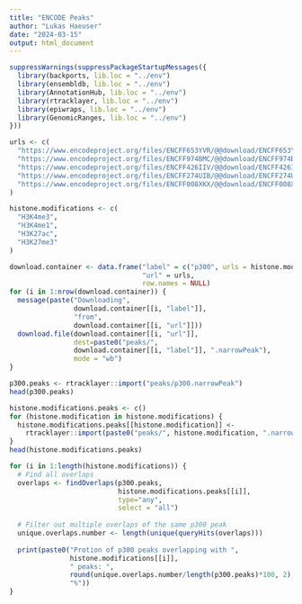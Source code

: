```yaml
---
title: "ENCODE Peaks"
author: "Lukas Haeuser"
date: "2024-03-15"
output: html_document
---
```


```r
suppressWarnings(suppressPackageStartupMessages({
  library(backports, lib.loc = "../env")
  library(ensembldb, lib.loc = "../env")
  library(AnnotationHub, lib.loc = "../env")
  library(rtracklayer, lib.loc = "../env")
  library(epiwraps, lib.loc = "../env")
  library(GenomicRanges, lib.loc = "../env")
}))
```

```r
urls <- c(
  "https://www.encodeproject.org/files/ENCFF653YVR/@@download/ENCFF653YVR.bed.gz",
  "https://www.encodeproject.org/files/ENCFF974BMC/@@download/ENCFF974BMC.bed.gz",
  "https://www.encodeproject.org/files/ENCFF426IIV/@@download/ENCFF426IIV.bed.gz",
  "https://www.encodeproject.org/files/ENCFF274UIB/@@download/ENCFF274UIB.bed.gz",
  "https://www.encodeproject.org/files/ENCFF008XKX/@@download/ENCFF008XKX.bed.gz"
)

histone.modifications <- c(
  "H3K4me3",
  "H3K4me1",
  "H3K27ac",
  "H3K27me3"
)

```

```r
download.container <- data.frame("label" = c("p300", urls = histone.modifications), 
                                 "url" = urls, 
                                 row.names = NULL)
for (i in 1:nrow(download.container)) {
  message(paste("Downloading", 
                download.container[[i, "label"]],
                "from", 
                download.container[[i, "url"]]))
  download.file(download.container[[i, "url"]], 
                dest=paste0("peaks/", 
                download.container[[i, "label"]], ".narrowPeak"),
                mode = "wb")
}
```
```r
p300.peaks <- rtracklayer::import("peaks/p300.narrowPeak")
head(p300.peaks)
```
```r
histone.modifications.peaks <- c()
for (histone.modification in histone.modifications) {
  histone.modifications.peaks[[histone.modification]] <-
    rtracklayer::import(paste0("peaks/", histone.modification, ".narrowPeak"))
}
head(histone.modifications.peaks)
```
```r
for (i in 1:length(histone.modifications)) {
  # Find all overlaps
  overlaps <- findOverlaps(p300.peaks, 
                           histone.modifications.peaks[[i]], 
                           type="any", 
                           select = "all")
  
  # Filter out multiple overlaps of the same p300 peak
  unique.overlaps.number <- length(unique(queryHits(overlaps)))
  
  print(paste0("Protion of p300 peaks overlapping with ", 
               histone.modifications[[i]], 
               " peaks: ", 
               round(unique.overlaps.number/length(p300.peaks)*100, 2), 
               "%"))
}
```